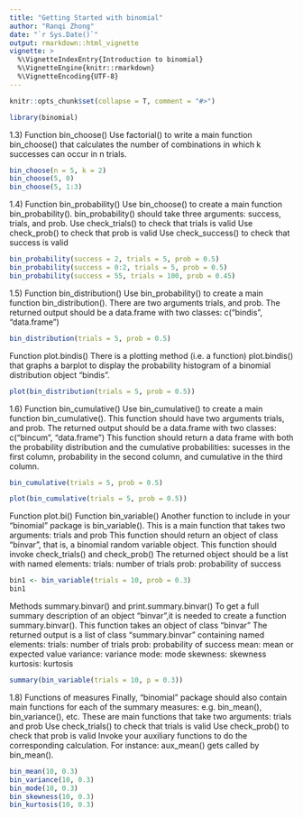 ```yaml
---
title: "Getting Started with binomial"
author: "Ranqi Zhong"
date: "`r Sys.Date()`"
output: rmarkdown::html_vignette
vignette: >
  %\VignetteIndexEntry{Introduction to binomial}
  %\VignetteEngine{knitr::rmarkdown}
  %\VignetteEncoding{UTF-8}
---
```



```r

knitr::opts_chunk$set(collapse = T, comment = "#>")

library(binomial)

```


1.3) Function bin_choose()
Use factorial() to write a main function bin_choose() that calculates the number of
combinations in which k successes can occur in n trials.
```r
bin_choose(n = 5, k = 2)
bin_choose(5, 0)
bin_choose(5, 1:3)
```

1.4) Function bin_probability()
Use bin_choose() to create a main function bin_probability().
bin_probability() should take three arguments: success, trials, and prob.
Use check_trials() to check that trials is valid
Use check_prob() to check that prob is valid
Use check_success() to check that success is valid
```r
bin_probability(success = 2, trials = 5, prob = 0.5)
bin_probability(success = 0:2, trials = 5, prob = 0.5)
bin_probability(success = 55, trials = 100, prob = 0.45)
```

1.5) Function bin_distribution()
Use bin_probability() to create a main function bin_distribution().
There are two arguments trials, and prob.
The returned output should be a data.frame with two classes: c("bindis",
"data.frame")
```r
bin_distribution(trials = 5, prob = 0.5)
```

Function plot.bindis()
There is a plotting method (i.e. a function) plot.bindis() that graphs a barplot to display
the probability histogram of a binomial distribution object "bindis".
```r
plot(bin_distribution(trials = 5, prob = 0.5))
```

1.6) Function bin_cumulative()
Use bin_cumulative() to create a main function bin_cumulative().
This function should have two arguments trials, and prob.
The returned output should be a data.frame with two classes: c("bincum",
"data.frame")
This function should return a data frame with both the probability distribution and the
cumulative probabilities: sucesses in the first column, probability in the second column,
and cumulative in the third column.

```r
bin_cumulative(trials = 5, prob = 0.5)
```
```r
plot(bin_cumulative(trials = 5, prob = 0.5))
```

Function plot.bi() Function bin_variable()
Another function to include in your "binomial" package is bin_variable().
This is a main function that takes two arguments: trials and prob
This function should return an object of class "binvar", that is, a binomial random
variable object.
This function should invoke check_trials() and check_prob()
The returned object should be a list with named elements:
  trials: number of trials
  prob: probability of success

```r
bin1 <- bin_variable(trials = 10, prob = 0.3)
bin1
```

Methods summary.binvar() and print.summary.binvar()
To get a full summary description of an object "binvar",it is needed to create a function
summary.binvar().
This function takes an object of class "binvar"
The returned output is a list of class "summary.binvar" containing named elements:
  trials: number of trials
  prob: probability of success
  mean: mean or expected value
  variance: variance
  mode: mode
  skewness: skewness
  kurtosis: kurtosis
```r
summary(bin_variable(trials = 10, p = 0.3))
```

1.8) Functions of measures
Finally, "binomial" package should also contain main functions for each of the summary
measures: e.g. bin_mean(), bin_variance(), etc.
These are main functions that take two arguments: trials and prob
Use check_trials() to check that trials is valid
Use check_prob() to check that prob is valid
Invoke your auxiliary functions to do the corresponding calculation. For instance:
aux_mean() gets called by bin_mean().
```r
bin_mean(10, 0.3)
bin_variance(10, 0.3)
bin_mode(10, 0.3)
bin_skewness(10, 0.3)
bin_kurtosis(10, 0.3)
```
